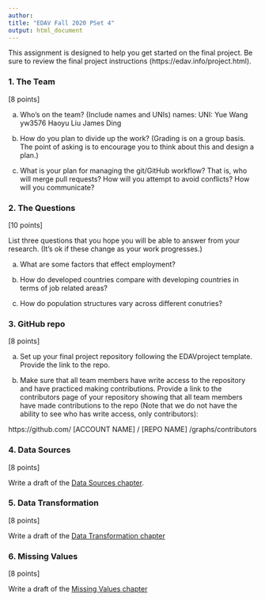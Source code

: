 ```yaml
---
author:
title: "EDAV Fall 2020 PSet 4"
output: html_document
---
```


This assignment is designed to help you get started on the final project. Be sure to review the final project instructions (https://edav.info/project.html).
    
### 1. The Team

[8 points]

a) Who's on the team? (Include names and UNIs)
 names:       UNI:
 Yue Wang     yw3576
 Haoyu Liu
 James Ding
 
b) How do you plan to divide up the work? (Grading is on a group basis. The point of asking is to encourage you to think about this and design a plan.)


c) What is your plan for managing the git/GitHub workflow? That is, who will merge pull requests? How will you attempt to avoid conflicts? How will you communicate?


### 2. The Questions

[10 points]

List three questions that you hope you will be able to answer from your research. (It's ok if these change as your work progresses.)

a)  What are some factors that effect employment?
  
b)  How do developed countries compare with developing countries in terms of job related areas?
  
c)  How do population structures vary across different conutries?
  
### 3. GitHub repo

[8 points]

a) Set up your final project repository following the EDAVproject template. Provide the link to the repo.


b) Make sure that all team members have write access to the repository and have practiced making contributions. Provide a link to the contributors page of your repository showing that all team members have made contributions to the repo (Note that we do not have the ability to see who has write access, only contributors):

https://github.com/ [ACCOUNT NAME] / [REPO NAME] /graphs/contributors

### 4. Data Sources

[8 points]

Write a draft of the [Data Sources chapter](https://edav.info/project#report-format).


### 5. Data Transformation

[8 points]

Write a draft of the [Data Transformation chapter](https://edav.info/project#report-format)


### 6. Missing Values

[8 points]

Write a draft of the [Missing Values chapter](https://edav.info/project#report-format)


